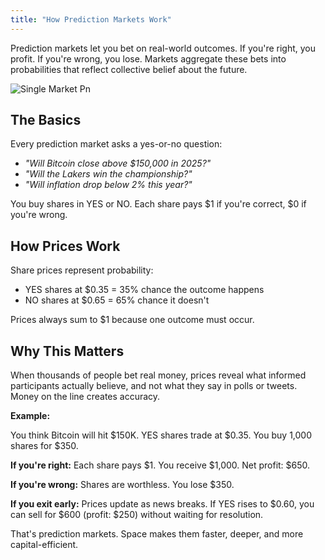 ```yaml
---
title: "How Prediction Markets Work"
---
```


Prediction markets let you bet on real-world outcomes. If you're right, you profit. If you're wrong, you lose. Markets aggregate these bets into probabilities that reflect collective belief about the future.

![Single Market Pn](/images/single-market.png)

## The Basics

Every prediction market asks a yes-or-no question:

- _"Will Bitcoin close above \$150,000 in 2025?"_
- _"Will the Lakers win the championship?"_
- _"Will inflation drop below 2% this year?"_

You buy shares in YES or NO. Each share pays \$1 if you're correct, \$0 if you're wrong.

## How Prices Work

Share prices represent probability:

- YES shares at \$0.35 = 35% chance the outcome happens
- NO shares at \$0.65 = 65% chance it doesn't

Prices always sum to \$1 because one outcome must occur.

## Why This Matters

When thousands of people bet real money, prices reveal what informed participants actually believe, and not what they say in polls or tweets. Money on the line creates accuracy.

**Example:**

You think Bitcoin will hit \$150K. YES shares trade at \$0.35. You buy 1,000 shares for \$350.

**If you're right:** Each share pays \$1. You receive \$1,000. Net profit: \$650.

**If you're wrong:** Shares are worthless. You lose \$350.

**If you exit early:** Prices update as news breaks. If YES rises to \$0.60, you can sell for \$600 (profit: \$250) without waiting for resolution.

That's prediction markets. Space makes them faster, deeper, and more capital-efficient.